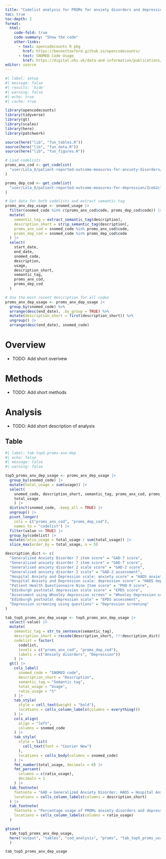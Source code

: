 ```yaml
---
title: "Codelist analysis for PROMs for anxiety disorders and depression"
toc: true
toc-depth: 2
format:
  html:
    code-fold: true
    code-summary: "Show the code"
    other-links:
      - text: opencodecounts R pkg
        href: https://bennettoxford.github.io/opencodecounts/
      - text: SNOMED Code Usage
        href: https://digital.nhs.uk/data-and-information/publications/statistical/mi-snomed-code-usage-in-primary-care
editor: source
---
```


```r
#| label: setup
#| message: false
#| results: 'hide'
#| warning: false
#| echo: true
#| cache: true

library(opencodecounts)
library(tidyverse)
library(gt)
library(scales)
library(here)
library(patchwork)

source(here("lib", "fun_tables.R"))
source(here("lib", "fun_data.R"))
source(here("lib", "fun_figures.R"))

# Load codelists
proms_anx_cod <- get_codelist(
  "user/Lola_O/patient-reported-outcome-measures-for-anxiety-disorders/387cdfd9/"
)

proms_dep_cod <- get_codelist(
  "user/Lola_O/patient-reported-outcome-measures-for-depression/2ceb2c72/"
)

# Get data for both codelists and extract semantic tag
proms_anx_dep_usage <- snomed_usage |>
  filter(snomed_code %in% c(proms_anx_cod$code, proms_dep_cod$code)) |>
  mutate(
    semantic_tag = extract_semantic_tag(description),
    description_short = strip_semantic_tag(description),
    proms_anx_cod = snomed_code %in% proms_anx_cod$code,
    proms_dep_cod = snomed_code %in% proms_dep_cod$code
  ) |>
  select(
    start_date,
    end_date,
    snomed_code,
    description,
    usage,
    description_short,
    semantic_tag,
    proms_anx_cod,
    proms_dep_cod
  )

# Use the most recent description for all codes
proms_anx_dep_usage <- proms_anx_dep_usage |>
  group_by(snomed_code) %>%
  arrange(desc(end_date), .by_group = TRUE) %>%
  mutate(description_short = first(description_short)) %>%
  ungroup() |> 
  arrange(desc(end_date), snomed_code)
```

# Overview

- TODO: Add short overivew

# Methods

- TODO: Add short methods

# Analysis

- TODO: Add short description of analysis

## Table

```r
#| label: tab-top5-proms-anx-dep
#| echo: false
#| message: false
#| warning: false

top5_proms_anx_dep_usage <- proms_anx_dep_usage |> 
  group_by(snomed_code) |> 
  mutate(total_usage = sum(usage)) |> 
  select(
    snomed_code, description_short, semantic_tag, proms_anx_cod, proms_dep_cod,
    total_usage
    ) |> 
  distinct(snomed_code, .keep_all = TRUE) |> 
  ungroup() |> 
  pivot_longer(
    cols = c("proms_anx_cod", "proms_dep_cod"),
    names_to = "codelist") |>
  filter(value == TRUE) |> 
  group_by(codelist) |> 
  mutate(ratio_usage = total_usage / sum(total_usage)) |> 
  slice_max(order_by = total_usage, n = 5)

description_dict <- c(
  "Generalized Anxiety Disorder 7 item score" = "GAD-7 score",
  "Generalized anxiety disorder 7 item score" = "GAD-7 score", 
  "Generalised anxiety disorder 2 scale score" = "GAD-2 score",
  "Generalised anxiety disorder 2 scale" = "GAD-2 assessment",
  "Hospital Anxiety and Depression scale: anxiety score" = "HADS anxiety score ",
  "Hospital Anxiety and Depression scale: depression score" = "HADS depression score",
  "Patient Health Questionnaire Nine Item score" = "PHQ-9 score",
  "Edinburgh postnatal depression scale score" = "EPDS score",
  "Assessment using Whooley depression screen" = "Whooley depression screening",
  "Edinburgh postnatal depression scale" = "EPDS assessment",
  "Depression screening using questions" = "Depression screening"
)

tab_top5_proms_anx_dep_usage <- top5_proms_anx_dep_usage |> 
  select(-value) |> 
  mutate(
    semantic_tag = str_to_sentence(semantic_tag),
    description_short = recode(description_short, !!!description_dict),
    codelist = factor(
      codelist,
      levels = c("proms_anx_cod", "proms_dep_cod"),
      labels = c("Anxiety disorders", "Depression"))
    ) |> 
  gt() |>
    cols_label(
      snomed_code = "SNOMED code",
      description_short = "Description",
      semantic_tag = "Semantic tag",
      total_usage = "Usage",
      ratio_usage = "%"
    ) |>
    tab_style(
      style = cell_text(weight = "bold"),
      locations = cells_column_labels(columns = everything())
    ) |>
    cols_align(
      align = "left",
      columns = snomed_code
    ) |>
    tab_style(
      style = list(
        cell_text(font = "Courier New")
      ),
      locations = cells_body(columns = snomed_code)
    ) |>
    fmt_number(total_usage, decimals = 0) |> 
    fmt_percent(
      columns = c(ratio_usage),
      decimals = 1
    ) |>
  tab_footnote(
    footnote = "GAD = Generalized Anxiety Disorder; HADS = Hospital Anxiety and Depression scale; PHQ = Patient Health Questionnaire; EPDS = Edinburgh postnatal depression scale.",
    locations = cells_column_labels(columns = description_short)
  ) |>
  tab_footnote(
    footnote = "Percentage usage of PROMs anxiety disorders and depression separately.",
    locations = cells_column_labels(columns = ratio_usage)
  )

gtsave(
  tab_top5_proms_anx_dep_usage,
  here("output", "tables", "cod_analysis", "proms", "tab_top5_proms_usage.png")
  )

tab_top5_proms_anx_dep_usage
```
